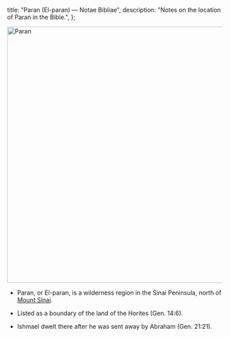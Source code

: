   title: "Paran (El-paran) — Notae Bibliae",
  description: "Notes on the location of Paran in the Bible.",
};

<Initial text="Paran (El-paran)" />

<Image
  className="sepia rounded"
  src="/places/paran.jpg"
  alt="Paran"
  width="600"
  height="600"
/>

- Paran, or El-paran, is a wilderness region in the Sinai Peninsula, north of [Mount Sinai](/places/old-testament/exodus/mount-sinai).

- Listed as a boundary of the land of the Horites (Gen. 14:6).

- Ishmael dwelt there after he was sent away by Abraham (Gen. 21:21).
